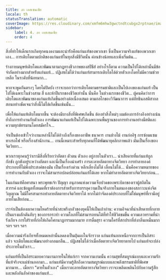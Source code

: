 ```yaml
---
title: ลา เอสเซนเซีย
locale: th
statusTranslation: automatic
coverImage: https://res.cloudinary.com/xmfm6mhw3gwctndtcubgx2rptnae/image/upload/v1740468922/small_cover_tratado_de_psicologia_revolucionaria_a4c0dca4e0.webp
sidebar:
    label: 4. ลา เอสเซนเซีย
    order: 4
---
```

สิ่งที่ทำให้เด็กแรกเกิดทุกคนงดงามและน่ารักคือแก่นแท้ของพวกเขา ซึ่งเป็นความจริงแท้ของพวกเขาเอง... การเติบโตตามปกติของแก่นแท้ในทุกสิ่งมีชีวิตนั้น ค่อนข้างน้อยและเพิ่งเริ่มต้น...

ร่างกายมนุษย์เติบโตและพัฒนาตามกฎทางชีวภาพของสปีชีส์ อย่างไรก็ตาม ความเป็นไปได้เหล่านั้นมีข้อจำกัดอย่างมากสำหรับแก่นแท้... ปฏิเสธไม่ได้ว่าแก่นแท้สามารถเติบโตได้ด้วยตัวเองโดยไม่มีความช่วยเหลือ ในระดับที่น้อยมาก...

หากจะพูดกันตรงๆ โดยไม่ปิดบัง เราจะบอกว่าการเติบโตตามธรรมชาติและเป็นไปเองของแก่นแท้ เป็นไปได้เฉพาะในช่วงสาม สี่ และห้าปีแรกของชีวิตเท่านั้น นั่นคือ ในช่วงแรกของชีวิต... ผู้คนคิดว่าการเติบโตและพัฒนาของแก่นแท้เกิดขึ้นอย่างต่อเนื่องเสมอ ตามกลไกของวิวัฒนาการ แต่ลัทธินอสติสากลสอนอย่างชัดเจนว่าสิ่งนี้ไม่ได้เกิดขึ้นเช่นนั้น...

เพื่อให้แก่นแท้เติบโตมากขึ้น จะต้องมีบางสิ่งที่พิเศษเกิดขึ้น ต้องทำสิ่งใหม่ๆ ผมต้องการอ้างอิงอย่างเน้นย้ำถึงการทำงานกับตัวเอง การพัฒนาแก่นแท้เป็นไปได้เฉพาะบนพื้นฐานของการทำงานอย่างมีสติและความทุกข์ทรมานโดยสมัครใจ...

จำเป็นต้องเข้าใจว่างานเหล่านี้ไม่ได้อ้างถึงเรื่องของอาชีพ ธนาคาร งานช่างไม้ งานก่ออิฐ การซ่อมแซมทางรถไฟ หรือเรื่องสำนักงาน... งานนี้เหมาะสำหรับทุกคนที่ได้พัฒนาบุคลิกภาพแล้ว มันเป็นเรื่องของจิตวิทยา...

พวกเราทุกคนรู้ว่าเรามีสิ่งที่เรียกว่าอัตตา ตัวตน ตัวเอง อยู่ภายในตัวเรา... น่าเสียดายที่แก่นแท้ถูกกักขัง ถูกขังอยู่ระหว่างอัตตา และนี่เป็นเรื่องน่าเศร้า การละลายอัตตาทางจิตวิทยา การทำลายองค์ประกอบที่ไม่พึงประสงค์ของมัน เป็นเรื่องเร่งด่วน หลีกเลี่ยงไม่ได้ เลื่อนไม่ได้... นั่นคือความหมายของการทำงานกับตัวเอง เราจะไม่สามารถปลดปล่อยแก่นแท้ได้เลย หากไม่ทำลายอัตตาทางจิตวิทยาก่อน...

ในแก่นแท้คือศาสนา พระพุทธเจ้า ปัญญา อนุภาคแห่งความเจ็บปวดของพระบิดาของเราผู้สถิตในสวรรค์ และข้อมูลทั้งหมดที่เราต้องการสำหรับการบรรลุความเป็นจริงภายในตนเองของสภาวะแห่งจิตวิญญาณ ไม่มีใครสามารถทำลายอัตตาทางจิตวิทยาได้ หากไม่กำจัดองค์ประกอบที่ไม่ใช่มนุษย์ที่เรามีอยู่ภายในเสียก่อน...

เราจำเป็นต้องเผาความโหดร้ายที่น่าสะพรึงกลัวของยุคนี้ให้เป็นเถ้าถ่าน: ความอิจฉาที่น่าเสียดายที่กลายเป็นแรงผลักดันลับๆ ของการกระทำ ความโลภที่ไม่สามารถทนได้ที่ทำให้ชีวิตขมขื่น ความเลวทรามที่น่ารังเกียจ การใส่ร้ายที่ก่อให้เกิดโศกนาฏกรรมมากมาย การดื่มสุรา ความใคร่ที่สกปรกที่ส่งกลิ่นเหม็นมาก ฯลฯ ฯลฯ ฯลฯ

เมื่อความน่ารังเกียจทั้งหมดเหล่านั้นลดลงเป็นฝุ่นผงในจักรวาล แก่นแท้นอกเหนือจากการเป็นอิสระแล้ว จะเติบโตและพัฒนาอย่างกลมกลืน... ปฏิเสธไม่ได้ว่าเมื่ออัตตาทางจิตวิทยาตายไป แก่นแท้จะเปล่งประกายในตัวเรา...

แก่นแท้ที่เป็นอิสระมอบความงามภายในให้แก่เรา จากความงามนั้น ความสุขที่สมบูรณ์แบบและความรักที่แท้จริงจะแผ่ซ่านออกมา... แก่นแท้มีความรู้สึกถึงความสมบูรณ์แบบและพลังธรรมชาติที่พิเศษมากมาย... เมื่อเรา "ตายในตัวเอง" เมื่อเราละลายอัตตาทางจิตวิทยา เราจะเพลิดเพลินไปกับความรู้สึกและพลังอันล้ำค่าของแก่นแท้...

